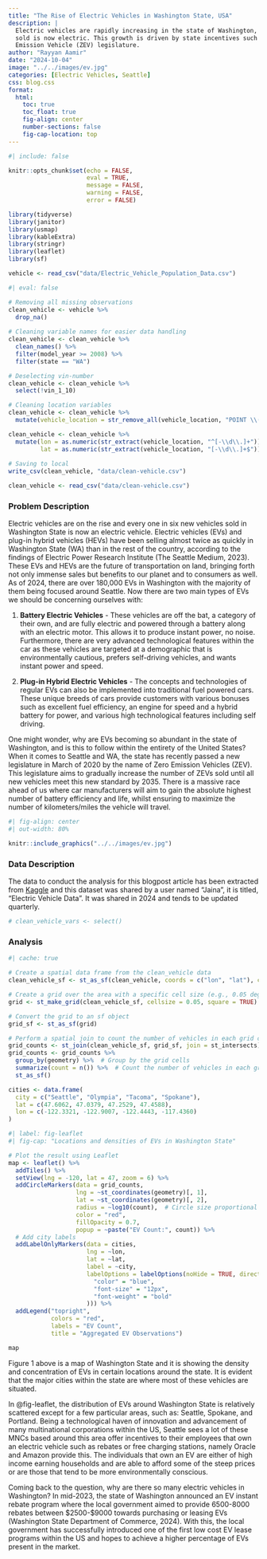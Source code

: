 ```yaml
---
title: "The Rise of Electric Vehicles in Washington State, USA"
description: |
  Electric vehicles are rapidly increasing in the state of Washington, where one in six new cars
  sold is now electric. This growth is driven by state incentives such as rebates and a new Zero
  Emission Vehicle (ZEV) legislature.
author: "Rayyan Aamir"
date: "2024-10-04"
image: "../../images/ev.jpg"
categories: [Electric Vehicles, Seattle]
css: blog.css
format:
  html:
    toc: true
    toc_float: true
    fig-align: center
    number-sections: false
    fig-cap-location: top
---
```


```r
#| include: false

knitr::opts_chunk$set(echo = FALSE,
                      eval = TRUE,
                      message = FALSE,
                      warning = FALSE,
                      error = FALSE)
```

```r

library(tidyverse)
library(janitor)
library(usmap)
library(kableExtra)
library(stringr)
library(leaflet)
library(sf)

```

```r

vehicle <- read_csv("data/Electric_Vehicle_Population_Data.csv")

```

```r
#| eval: false

# Removing all missing observations
clean_vehicle <- vehicle %>%
  drop_na()
  
# Cleaning variable names for easier data handling
clean_vehicle <- clean_vehicle %>%
  clean_names() %>%
  filter(model_year >= 2008) %>%
  filter(state == "WA")

# Deselecting vin-number
clean_vehicle <- clean_vehicle %>%
  select(!vin_1_10)

# Cleaning location variables
clean_vehicle <- clean_vehicle %>%
  mutate(vehicle_location = str_remove_all(vehicle_location, "POINT \\(|\\)"))

clean_vehicle <- clean_vehicle %>%
  mutate(lon = as.numeric(str_extract(vehicle_location, "^[-\\d\\.]+")),
         lat = as.numeric(str_extract(vehicle_location, "[-\\d\\.]+$")))
  
# Saving to local
write_csv(clean_vehicle, "data/clean-vehicle.csv")

```

```r

clean_vehicle <- read_csv("data/clean-vehicle.csv")

```


### Problem Description

<div class = "blog-text-just">

Electric vehicles are on the rise and every one in six new vehicles sold in Washington State is now an electric vehicle. Electric vehicles (EVs) and plug-in hybrid vehicles (HEVs) have been selling almost twice as quickly in Washington State (WA) than in the rest of the country, according to the findings of Electric Power Research Institute (The Seattle Medium, 2023). These EVs and HEVs are the future of transportation on land, bringing forth not only immense sales but benefits to our planet and to consumers as well. As of 2024, there are over 180,000 EVs in Washington with the majority of them being focused around Seattle. Now there are two main types of EVs we should be concerning ourselves with:

1. **Battery Electric Vehicles** - These vehicles are off the bat, a category of their own, and are fully electric and powered through a battery along with an electric motor. This allows it to produce instant power, no noise. Furthermore, there are very advanced technological features within the car as these vehicles are targeted at a demographic that is environmentally cautious, prefers self-driving vehicles, and wants instant power and speed.

2. **Plug-in Hybrid Electric Vehicles** - The concepts and technologies of regular EVs can also be implemented into traditional fuel powered cars. These unique breeds of cars provide customers with various bonuses such as excellent fuel efficiency, an engine for speed and a hybrid battery for power, and various high technological features including self driving.

One might wonder, why are EVs becoming so abundant in the state of Washington, and is this to follow within the entirety of the United States? When it comes to Seattle and WA, the state has recently passed a new legislature in March of 2020 by the name of Zero Emission Vehicles (ZEV). This legislature aims to gradually increase the number of ZEVs sold until all new vehicles meet this new standard by 2035. There is a massive race ahead of us where car manufacturers will aim to gain the absolute highest number of battery efficiency and life, whilst ensuring to maximize the number of kilometers/miles the vehicle will travel.

</div>

```r
#| fig-align: center
#| out-width: 80%

knitr::include_graphics("../../images/ev.jpg")

```

### Data Description

<div class = "blog-text-just">

The data to conduct the analysis for this blogpost article has been extracted from [Kaggle](https://www.kaggle.com/datasets/jainaru/electric-vehicle-population/data) and this dataset was shared by a user named “Jaina”, it is titled, “Electric Vehicle Data”. It was shared in 2024 and tends to be updated quarterly. 

</div>

```r

# clean_vehicle_vars <- select()

```


### Analysis

```r
#| cache: true

# Create a spatial data frame from the clean_vehicle data
clean_vehicle_sf <- st_as_sf(clean_vehicle, coords = c("lon", "lat"), crs = 4326)

# Create a grid over the area with a specific cell size (e.g., 0.05 degrees)
grid <- st_make_grid(clean_vehicle_sf, cellsize = 0.05, square = TRUE)

# Convert the grid to an sf object
grid_sf <- st_as_sf(grid)

# Perform a spatial join to count the number of vehicles in each grid cell
grid_counts <- st_join(clean_vehicle_sf, grid_sf, join = st_intersects)
grid_counts <- grid_counts %>%
  group_by(geometry) %>%  # Group by the grid cells
  summarize(count = n()) %>%  # Count the number of vehicles in each grid cell
  st_as_sf()

cities <- data.frame(
  city = c("Seattle", "Olympia", "Tacoma", "Spokane"),
  lat = c(47.6062, 47.0379, 47.2529, 47.4588),
  lon = c(-122.3321, -122.9007, -122.4443, -117.4360)
)

```


```r
#| label: fig-leaflet
#| fig-cap: "Locations and densities of EVs in Washington State"

# Plot the result using Leaflet
map <- leaflet() %>%
  addTiles() %>%
  setView(lng = -120, lat = 47, zoom = 6) %>%
  addCircleMarkers(data = grid_counts,
                   lng = ~st_coordinates(geometry)[, 1],
                   lat = ~st_coordinates(geometry)[, 2],
                   radius = ~log10(count),  # Circle size proportional to the count
                   color = "red",
                   fillOpacity = 0.7,
                   popup = ~paste("EV Count:", count)) %>%
  # Add city labels
  addLabelOnlyMarkers(data = cities,
                      lng = ~lon,
                      lat = ~lat,
                      label = ~city,
                      labelOptions = labelOptions(noHide = TRUE, direction = "top", textOnly = TRUE, style = list(
                        "color" = "blue",
                        "font-size" = "12px",
                        "font-weight" = "bold"
                      ))) %>%
  addLegend("topright",
            colors = "red",
            labels = "EV Count",
            title = "Aggregated EV Observations")

map

```

<div class = "figure-desc">

Figure 1 above is a map of Washington State and it is showing the density and concentration of EVs in certain locations around the state. It is evident that the major cities within the state are where most of these vehicles are situated.

</div>


<div class = "blog-text-just">

In @fig-leaflet, the distribution of EVs around Washington State is relatively scattered except for a few particular areas, such as: Seattle, Spokane, and Portland. Being a technological haven of innovation and advancement of many multinational corporations within the US, Seattle sees a lot of these MNCs based around this area offer incentives to their employees that own an electric vehicle such as rebates or free charging stations, namely Oracle and Amazon provide this. The individuals that own an EV are either of high income earning households and are able to afford some of the steep prices or are those that tend to be more environmentally conscious.

Coming back to the question, why are there so many electric vehicles in Washington? In mid-2023, the state of Washington announced an EV instant rebate program where the local government aimed to provide 6500-8000 rebates between $2500-$9000 towards purchasing or leasing EVs (Washington State Department of Commerce, 2024). With this, the local government has successfully introduced one of the first low cost EV lease programs within the US and hopes to achieve a higher percentage of EVs present in the market.

</div>






